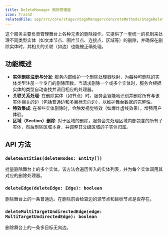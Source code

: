 ```yaml
---
title: DeleteManager 删除管理器
icon: Trash2
relatedFile: app/src/core/stage/stageManager/concreteMethods/StageDeleteManager.tsx
---
```


这个服务主要负责管理舞台上各种元素的删除操作。它提供了一套统一的机制来处理不同类型实体（如文本节点、图片节点、连接点、区域等）的删除，并确保在删除实体时，其相关的关联（如边）也能被正确处理。

## 功能概述

- **实体删除注册与分发**: 服务内部维护一个删除处理器映射，为每种可删除的实体类型注册一个专门的删除函数。当请求删除一个或多个实体时，服务会根据实体的类型自动查找并调用相应的处理器。
- **关联关系处理**: 在删除实体（如节点）时，服务会智能地识别并删除所有与该实体相关的边（包括普通边和多目标无向边），以维护舞台数据的完整性。
- **特效集成**: 在某些实体删除时，会触发视觉特效（如爆炸虚线效果），增强用户体验。
- **区域（Section）删除**: 对于区域的删除，服务会先处理区域内部包含的所有子实体，然后删除区域本身，并调整其父级区域的子实体归属。

## API 方法

### `deleteEntities(deleteNodes: Entity[])`

批量删除舞台上的多个实体。该方法会遍历传入的实体列表，并为每个实体调用其对应的删除处理器。

### `deleteEdge(deleteEdge: Edge): boolean`

删除舞台上的一条普通边。在删除前会检查边的源节点和目标节点是否存在。

### `deleteMultiTargetUndirectedEdge(edge: MultiTargetUndirectedEdge): boolean`

删除舞台上的一条多目标无向边。
